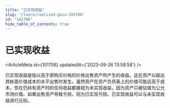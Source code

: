 ```yaml
---
title: "已实现收益"
slug: "/learn/realized-gain-101706"
id: "101706"
hide_table_of_contents: true
---
```



# 已实现收益

<ArticleMeta id={101706} updatedAt={'2023-09-26 13:58:58'} />
<div className='border-solid border-b border-t-0 my-4 border-[var(--ifm-color-gray-300)]' />

已实现收益是指以高于原购买价格的价格出售资产所产生的收益。这在资产以超出其帐面价值成本的水平出售时发生。虽然资产在资产负债表上的价值可能远高于成本，但在仍持有资产时的任何收益都被视为未实现收益，因为资产只被估值为公允市场价值。如果出售资产导致亏损，则为已实现亏损。已实现收益可以与未实现收益进行比较。
